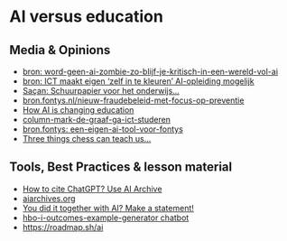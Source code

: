 # AI versus education

## Media & Opinions

- [bron: word-geen-ai-zombie-zo-blijf-je-kritisch-in-een-wereld-vol-ai](https://bron.fontys.nl/word-geen-ai-zombie-zo-blijf-je-kritisch-in-een-wereld-vol-ai/)
- [bron: ICT maakt eigen 'zelf in te kleuren' AI-opleiding mogelijk](https://bron.fontys.nl/ict-maakt-eigen-zelf-in-te-kleuren-ai-opleiding)
- [Saçan: Schuurpapier voor het onderwijs...](https://www.linkedin.com/posts/erdincsacan_schuurpapier-voor-het-onderwijs-in-tijdperk-activity-7342444607244234753-ZhL1/?rcm=ACoAAAO9wtwB4Z7xeD6SerWNj2fZLPXwKUSCRk4)
- [bron.fontys.nl/nieuw-fraudebeleid-met-focus-op-preventie](https://bron.fontys.nl/nieuw-fraudebeleid-met-focus-op-preventie/)
- [How AI is changing education](https://www.youtube.com/watch?v=OaEk-ZYzh80)
- [column-mark-de-graaf-ga-ict-studeren](https://www.hbo-i.nl/nieuws/column-mark-de-graaf-ga-ict-studeren/)
- [bron.fontys: een-eigen-ai-tool-voor-fontys](https://bron.fontys.nl/een-eigen-ai-tool-voor-fontys/)
- [Three things chess can teach us...](https://substack.nomoremarking.com/p/three-things-chess-can-teach-us-about)

## Tools, Best Practices & lesson material

- [How to cite ChatGPT? Use AI Archive](https://medium.com/@kcao0228/how-to-cite-chatgpt-use-a-i-archives-bc254cb006d1)
- [aiarchives.org](https://aiarchives.org/)
- [You did it together with AI? Make a statement!](https://mmmlabel.tech/)
- [hbo-i-outcomes-example-generator chatbot](https://chatgpt.com/g/g-FZWlHuaZh-hbo-i-outcomes-example-generator)
- [https://roadmap.sh/ai](https://roadmap.sh/ai)


